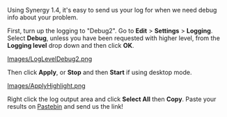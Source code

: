 Using Synergy 1.4, it's easy to send us your log for when we need debug info about your problem.


First, turn up the logging to "Debug2". Go to '''Edit''' > '''Settings''' > '''Logging'''. Select '''Debug''', unless you have been requested with higher level, from the '''Logging level''' drop down and then click '''OK'''.

[[Images/LogLevelDebug2.png]]


Then click '''Apply''', or '''Stop''' and then '''Start''' if using desktop mode.

[[Images/ApplyHighlight.png]]


Right click the log output area and click '''Select All''' then '''Copy'''. Paste your results on [http://pastebin.com/ Pastebin] and send us the link!
